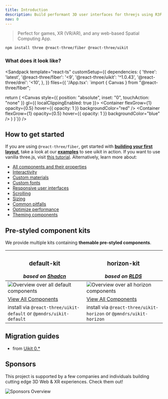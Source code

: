 ```yaml
---
title: Introduction
description: Build performant 3D user interfaces for threejs using R3F and yoga.
nav: 0
---
```


> Perfect for games, XR (VR/AR), and any web-based Spatial Computing App.

```bash
npm install three @react-three/fiber @react-three/uikit
```

### What does it look like?

<Sandpack
  template="react-ts"
  customSetup={{
    dependencies: {
      'three': 'latest',
      '@react-three/fiber': '<9',
      '@react-three/uikit': '^1.0.43',
      '@react-three/drei': '<10',
    },
  }}
  files={{
    '/App.tsx': `import { Canvas } from "@react-three/fiber";

  return (
    <Canvas style={{ position: "absolute", inset: "0", touchAction: "none" }} gl={{ localClippingEnabled: true }}>
      <Fullscreen flexDirection="row" padding={10} gap={10}>
        <Container flexGrow={1} opacity={0.5} hover={{ opacity: 1 }} backgroundColor="red" />
        <Container flexGrow={1} opacity={0.5} hover={{ opacity: 1 }} backgroundColor="blue" />
      </Fullscreen>
    </Canvas>
  )
}`}}
/>

## How to get started

If you are using `@react-three/fiber`, get started with **[building your first layout](./first-layout.mdx)**, take a look at our **[examples](./examples.md)** to see uikit in action. If you want to use vanilla three.js, visit [this tutorial](./vanilla.md). Alternatively, learn more about:

- [All components and their properties](./components-and-properties.md)
- [Interactivity](../tutorials/interactivity.mdx)
- [Custom materials](../tutorials/custom-materials.md)
- [Custom fonts](../tutorials/custom-fonts.md)
- [Responsive user interfaces](../tutorials/responsive.md)
- [Scrolling](../tutorials/scroll.md)
- [Sizing](../tutorials/sizing.md)
- [Common pitfalls](../advanced/pitfalls.md)
- [Optimize performance](../advanced/performance.md)
- [Theming components](../advanced/theming.mdx)

## Pre-styled component kits

We provide multiple kits containing **themable pre-styled components**.

| <h3>default-kit</h3> _based on [Shadcn](https://github.com/shadcn-ui/ui)_ | <h3>horizon-kit</h3> _based on [RLDS](https://www.figma.com/de-de/community/file/1509641173090552632/meta-horizon-os-ui-set)_ |
| ------------------------------------------------------------------------- | ----------------------------------------------------------------------------------------------------------------------------- |
| ![Overview over all default components](./default-overview.jpg)           | ![Overview over all horizon components](./horizon-overview.png)                                                               |
| [View All Components](../default-kit/accordion.mdx)                       | [View All Components](../horizon-kit/avatar.mdx)                                                                              |
| install via `@react-three/uikit-default` or `@pmndrs/uikit-default`       | install via `@react-three/uikit-horizon` or `@pmndrs/uikit-horizon`                                                           |

## Migration guides

- from [Uikit 0.\*](../migration/from-version-0.md)

## Sponsors

This project is supported by a few companies and individuals building cutting edge 3D Web & XR experiences. Check them out!

![Sponsors Overview](https://bbohlender.github.io/sponsors/screenshot.png)

